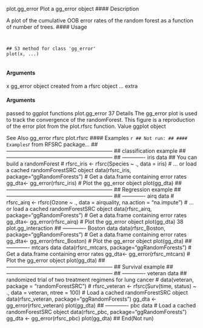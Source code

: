 
plot.gg_error Plot a gg_error object
#### Description 

A plot of the cumulative OOB error rates of the random forest as a function of number of trees.
#### Usage 
<pre><code>

## S3 method for class 'gg_error'
plot(x, ...)

</code></pre>
#### Arguments

x gg_error object created from a rfsrc object
... extra 
</code></pre>
#### Arguments
 passed to ggplot functions
plot.gg_error 37
Details
The gg_error plot is used to track the convergence of the randomForest. This figure is a reproduction
of the error plot from the plot.rfsrc function.
Value
ggplot object

See Also
gg_error rfsrc plot.rfsrc
#### Examples 
```r

## Not run:
## #### Examples 
```r
 from RFSRC package...
## ------------------------------------------------------------
## classification example
## ------------------------------------------------------------
## ------------- iris data
## You can build a randomForest
# rfsrc_iris <- rfsrc(Species ~ ., data = iris)
# ... or load a cached randomForestSRC object
data(rfsrc_iris, package="ggRandomForests")
# Get a data.frame containing error rates
gg_dta<- gg_error(rfsrc_iris)
# Plot the gg_error object
plot(gg_dta)
## ------------------------------------------------------------
## Regression example
## ------------------------------------------------------------
## ------------- airq data
# rfsrc_airq <- rfsrc(Ozone ~ ., data = airquality, na.action = "na.impute")
# ... or load a cached randomForestSRC object
data(rfsrc_airq, package="ggRandomForests")
# Get a data.frame containing error rates
gg_dta<- gg_error(rfsrc_airq)
# Plot the gg_error object
plot(gg_dta)
38 plot.gg_interaction
## ------------- Boston data
data(rfsrc_Boston, package="ggRandomForests")
# Get a data.frame containing error rates
gg_dta<- gg_error(rfsrc_Boston)
# Plot the gg_error object
plot(gg_dta)
## ------------- mtcars data
data(rfsrc_mtcars, package="ggRandomForests")
# Get a data.frame containing error rates
gg_dta<- gg_error(rfsrc_mtcars)
# Plot the gg_error object
plot(gg_dta)
## ------------------------------------------------------------
## Survival example
## ------------------------------------------------------------
## ------------- veteran data
## randomized trial of two treatment regimens for lung cancer
# data(veteran, package = "randomForestSRC")
# rfsrc_veteran <- rfsrc(Surv(time, status) ~ ., data = veteran, ntree = 100)
# Load a cached randomForestSRC object
data(rfsrc_veteran, package="ggRandomForests")
gg_dta <- gg_error(rfsrc_veteran)
plot(gg_dta)
## ------------- pbc data
# Load a cached randomForestSRC object
data(rfsrc_pbc, package="ggRandomForests")
gg_dta <- gg_error(rfsrc_pbc)
plot(gg_dta)
## End(Not run)
